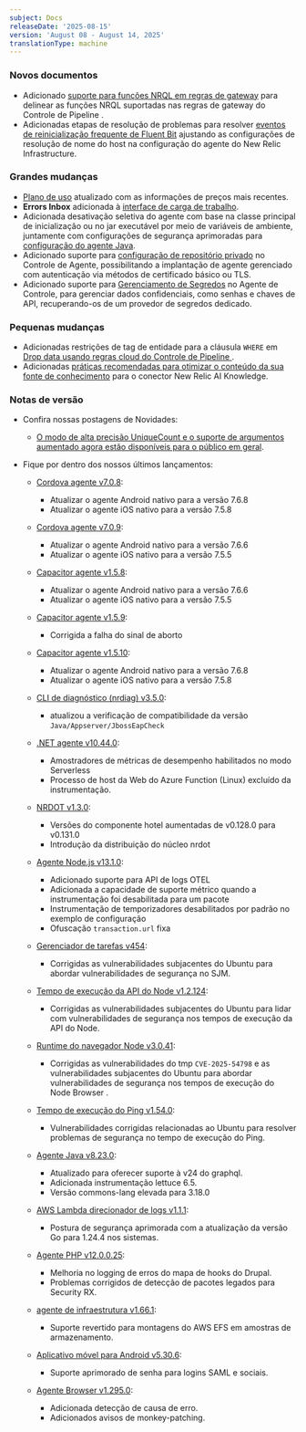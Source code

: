 ```yaml
---
subject: Docs
releaseDate: '2025-08-15'
version: 'August 08 - August 14, 2025'
translationType: machine
---
```


### Novos documentos

* Adicionado [suporte para funções NRQL em regras de gateway](/docs/new-relic-control/pipeline-control/nrql-functions) para delinear as funções NRQL suportadas nas regras de gateway do Controle de Pipeline .
* Adicionadas etapas de resolução de problemas para resolver [eventos de reinicialização frequente de Fluent Bit](/docs/infrastructure/infrastructure-troubleshooting/troubleshoot-infrastructure/frequent-fluent-bit-restart-events) ajustando as configurações de resolução de nome do host na configuração do agente do New Relic Infrastructure.

### Grandes mudanças

* [Plano de uso](/docs/licenses/license-information/usage-plans/new-relic-usage-plan/#list-price) atualizado com as informações de preços mais recentes.
* **Errors Inbox** adicionada à [interface de carga de trabalho](/docs/new-relic-solutions/new-relic-one/workloads/use-workloads/#errors).
* Adicionada desativação seletiva do agente com base na classe principal de inicialização ou no jar executável por meio de variáveis de ambiente, juntamente com configurações de segurança aprimoradas para [configuração do agente Java](/docs/apm/agents/java-agent/configuration/java-agent-configuration-config-file/#skip-applications).
* Adicionado suporte para [configuração de repositório privado](/docs/new-relic-control/agent-control/configuration/#private-repository-configuration) no Controle de Agente, possibilitando a implantação de agente gerenciado com autenticação via métodos de certificado básico ou TLS.
* Adicionado suporte para [Gerenciamento de Segredos](/docs/new-relic-control/agent-control/configuration/#secrets-management) no Agente de Controle, para gerenciar dados confidenciais, como senhas e chaves de API, recuperando-os de um provedor de segredos dedicado.

### Pequenas mudanças

* Adicionadas restrições de tag de entidade para a cláusula `WHERE` em [Drop data usando regras cloud do Controle de Pipeline ](/docs/new-relic-control/pipeline-control/cloud-rules-api/#restrictions).
* Adicionadas [práticas recomendadas para otimizar o conteúdo da sua fonte de conhecimento](/docs/agentic-ai/knowledge-integration/overview/#configure) para o conector New Relic AI Knowledge.

### Notas de versão

* Confira nossas postagens de Novidades:

  * [O modo de alta precisão UniqueCount e o suporte de argumentos aumentado agora estão disponíveis para o público em geral](/whats-new/2025/08/whats-new-8-13-high-precision-uniquecount).

* Fique por dentro dos nossos últimos lançamentos:

  * [Cordova agente v7.0.8](/docs/release-notes/mobile-release-notes/cordova-release-notes/cordova-agent-708/):

    * Atualizar o agente Android nativo para a versão 7.6.8
    * Atualizar o agente iOS nativo para a versão 7.5.8

  * [Cordova agente v7.0.9](/docs/release-notes/mobile-release-notes/cordova-release-notes/cordova-agent-709/):

    * Atualizar o agente Android nativo para a versão 7.6.6
    * Atualizar o agente iOS nativo para a versão 7.5.5

  * [Capacitor agente v1.5.8](/docs/release-notes/mobile-release-notes/capacitor-release-notes/capacitor-agent-158/):

    * Atualizar o agente Android nativo para a versão 7.6.6
    * Atualizar o agente iOS nativo para a versão 7.5.5

  * [Capacitor agente v1.5.9](/docs/release-notes/mobile-release-notes/capacitor-release-notes/capacitor-agent-159/):
    * Corrigida a falha do sinal de aborto

  * [Capacitor agente v1.5.10](/docs/release-notes/mobile-release-notes/capacitor-release-notes/capacitor-agent-1510/):

    * Atualizar o agente Android nativo para a versão 7.6.8
    * Atualizar o agente iOS nativo para a versão 7.5.8

  * [CLI de diagnóstico (nrdiag) v3.5.0](/docs/release-notes/diagnostics-release-notes/diagnostics-cli-release-notes/diagnostics-cli-350/):
    * atualizou a verificação de compatibilidade da versão `Java/Appserver/JbossEapCheck`

  * [.NET agente v10.44.0](/docs/release-notes/agent-release-notes/net-release-notes/net-agent-10-44-0/):

    * Amostradores de métricas de desempenho habilitados no modo Serverless
    * Processo de host da Web do Azure Function (Linux) excluído da instrumentação.

  * [NRDOT v1.3.0](/docs/release-notes/nrdot-release-notes/nrdot-2025-08-13/):

    * Versões do componente hotel aumentadas de v0.128.0 para v0.131.0
    * Introdução da distribuição do núcleo nrdot

  * [Agente Node.js v13.1.0](/docs/release-notes/agent-release-notes/nodejs-release-notes/node-agent-13-1-0/):

    * Adicionado suporte para API de logs OTEL
    * Adicionada a capacidade de suporte métrico quando a instrumentação foi desabilitada para um pacote
    * Instrumentação de temporizadores desabilitados por padrão no exemplo de configuração
    * Ofuscação `transaction.url` fixa

  * [Gerenciador de tarefas v454](/docs/release-notes/synthetics-release-notes/job-manager-release-notes/job-manager-release-454/):
    * Corrigidas as vulnerabilidades subjacentes do Ubuntu para abordar vulnerabilidades de segurança no SJM.

  * [Tempo de execução da API do Node v1.2.124](/docs/release-notes/synthetics-release-notes/node-api-runtime-release-notes/node-api-runtime-1.2.124/):
    * Corrigidas as vulnerabilidades subjacentes do Ubuntu para lidar com vulnerabilidades de segurança nos tempos de execução da API do Node.

  * [Runtime do navegador Node v3.0.41](/docs/release-notes/synthetics-release-notes/node-browser-runtime-release-notes/node-browser-runtime-3.0.41/):
    * Corrigidas as vulnerabilidades do tmp `CVE-2025-54798` e as vulnerabilidades subjacentes do Ubuntu para abordar vulnerabilidades de segurança nos tempos de execução do Node Browser .

  * [Tempo de execução do Ping v1.54.0](/docs/release-notes/synthetics-release-notes/ping-runtime-release-notes/ping-runtime-1.54.0/):
    * Vulnerabilidades corrigidas relacionadas ao Ubuntu para resolver problemas de segurança no tempo de execução do Ping.

  * [Agente Java v8.23.0](/docs/release-notes/agent-release-notes/java-release-notes/java-agent-8230/):

    * Atualizado para oferecer suporte à v24 do graphql.
    * Adicionada instrumentação lettuce 6.5.
    * Versão commons-lang elevada para 3.18.0

  * [AWS Lambda direcionador de logs v1.1.1](/docs/release-notes/aws-lambda-log-forwarder-release-notes/lambda-25-07-25/):
    * Postura de segurança aprimorada com a atualização da versão Go para 1.24.4 nos sistemas.

  * [Agente PHP v12.0.0.25](/docs/release-notes/agent-release-notes/php-release-notes/php-agent-12-0-0-25/):

    * Melhoria no logging de erros do mapa de hooks do Drupal.
    * Problemas corrigidos de detecção de pacotes legados para Security RX.

  * [agente de infraestrutura v1.66.1](/docs/release-notes/infrastructure-release-notes/infrastructure-agent-release-notes/new-relic-infrastructure-agent-1661/):
    * Suporte revertido para montagens do AWS EFS em amostras de armazenamento.

  * [Aplicativo móvel para Android v5.30.6](docs/release-notes/mobile-apps-release-notes/new-relic-android-release-notes/new-relic-android-5306/):
    * Suporte aprimorado de senha para logins SAML e sociais.

  * [Agente Browser v1.295.0](/docs/release-notes/new-relic-browser-release-notes/browser-agent-release-notes/browser-agent-v1.295.0/):

    * Adicionada detecção de causa de erro.
    * Adicionados avisos de monkey-patching.